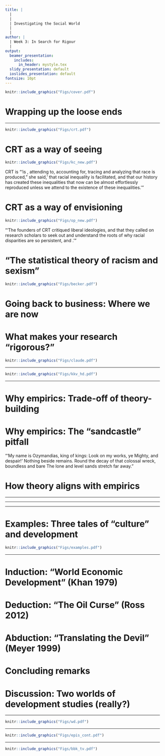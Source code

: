 ```yaml
---
title: |
  |
  |
  | Investigating the Social World
  |
  |
author: |
  | Week 3: In Search for Rigour
  |
output:
  beamer_presentation:
    includes:
      in_header: mystyle.tex
  slidy_presentation: default
  ioslides_presentation: default
fontsize: 10pt
---
```


\begin{center}
\textbf{Lecture 3: Finding Rigour}
\end{center}
\vspace{0.7cm}
```r
knitr::include_graphics("Figs/cover.pdf")
```

# Wrapping up the loose ends

\begin{itemize}
	\item Varieties of "theory" in social research: They contrast each other but (logically and intellectually) related to each other
	\vspace{0.1cm}
	\begin{itemize}
	  \item Theory for interpretation, explanation and emancipation (Cornelissen et al 2021)
	  \item Theory as paradigm and approach (Geddes 2003)
    \item \textbf{Last week}: Theory of ways to seeing, explaining and envisioning
	\end{itemize}
	\vspace{0.3cm}
	\item Key takeaway messages and tasks: "Cultural competence" for social researchers
	\vspace{0.1cm}
	\begin{itemize}
		\item Explain your analytical decisions as a researcher (and yet no need to be apologetic)
		\item Recognize and appreciate the (theoretical) contribution of others
		\item Search for the common ground for fruitful collaborations; avoid dogmatic feud and hunger game
	\end{itemize}
\end{itemize}

---

\vspace{0.2cm}
```r
knitr::include_graphics("Figs/crt.pdf")
```
\begin{center}
\tiny
\url{https://www.nytimes.com/article/what-is-critical-race-theory.html}
\end{center}

# CRT as a way of seeing

\vspace{0.2cm}
```r
knitr::include_graphics("Figs/kc_new.pdf")
```
\begin{center}
\scriptsize
Professor Kimberlé Crenshaw (Columbia and UCLA) 
\end{center}
\vspace{0.5cm}
CRT is "'is \textbf{a way of seeing}, attending to, accounting for, tracing and analyzing \textbf{the ways} that race is produced," she said, '\textbf{the ways} that racial inequality is facilitated, and \textbf{the ways} that our history has created these inequalities that now can be almost effortlessly reproduced unless we attend to the existence of these inequalities.'"

# CRT as a way of envisioning

\vspace{0.1cm}
```r
knitr::include_graphics("Figs/op_new.pdf")
```
\begin{center}
\scriptsize
Dr OiYan Poon (CAF Co-Lab)
\end{center}
\vspace{0.6cm}
"'The founders of CRT critiqued liberal ideologies, and that they called on research scholars to seek out and understand the roots of why racial disparities are so persistent, and \textbf{to systematically dismantle racism}.'"

# "The statistical theory of racism and sexism"

```r
knitr::include_graphics("Figs/becker.pdf")
```
\vspace{0.3cm}
\begin{itemize}
\small
\item \textbf{Statistical discrimination}: Based on stereotypes that occur when decision makers use aggregate group characteristics to evaluate performance
\item \textbf{Taste-based discrimination}: Based on prior established prejudice or dislike (and thus triggering avoidance)
\end{itemize}

# Going back to business: Where we are now

\begin{itemize}
  \item Recap: To \textbf{produce valid knowledge claims} (cool, but how?)
  \pause
  \vspace{0.6cm}
  \item Coming weeks: "\textbf{Empirics comes to rescue}" (!)
  \vspace{0.2cm}
  \begin{itemize}
    \item How do social researchers use theory and data in their work? 
    \vspace{0.1cm}
    \item Why should we use numbers to understand the social world?
    \vspace{0.1cm}
    \item How can we put our research in a broader theoretical and social contexts?
  \end{itemize}
\end{itemize}

# What makes your research "rigorous?"

\pause
\vspace{0.2cm}
```r
knitr::include_graphics("Figs/claude.pdf")
```
\begin{center}
\small
Model in use: Claude 3.5 Sonnet 
\end{center}

---

\vspace{0.2cm}
```r
knitr::include_graphics("Figs/kkv_hd.pdf")
```

---

\begin{itemize}
  \item Why we should pay attention to empirics
  \vspace{1cm}
  \item How theory and empirics can be aligned
  \vspace{1cm}
  \item Epistemology, methodology and theory-empirics alignment (next week)
\end{itemize}

# Why empirics: Trade-off of theory-building

\begin{itemize}
  \item Theory as a way of seeing
  \vspace{0.1cm}
  \begin{itemize}
    \item Pros: Generate ideas and concepts to reveal nuances of the social world
    \item Cons: "Everyone is right" -- a collection of opinions and (analytical) perspectives? 
  \end{itemize}
  \vspace{0.3cm}
  \item Theory as a way of explaining
  \vspace{0.1cm}
  \begin{itemize}
    \item Pros: Lay out a specific and parsimonious process and mechanisms through which the social world "works" 
    \item Cons: "Everyone loses" -- domination and loss of complexities
  \end{itemize}
\end{itemize}
\vspace{0.6cm}
\begin{center}
What do you think? Do you have a preference here?
\end{center}

# Why empirics: The "sandcastle" pitfall

\vspace{0.2cm}
\begincols
  \begincol{.4\textwidth}
    \begin{figure}
    \centering
    \includegraphics[scale=0.35]{Figs/castles}
    \end{figure}
  \endcol
  \begincol{.5\textwidth}
  "'My name is Ozymandias, king of kings: Look on my works, ye Mighty, and despair!' Nothing beside remains. Round the decay of that colossal wreck, boundless and bare The lone and level sands stretch far away."
  \endcol
\endcols

# How theory aligns with empirics

\begin{itemize}
  \item Induction: Seeking possibilities
  \vspace{0.6cm}
  \item Deduction: Seeking confirmation
  \vspace{0.6cm}
  \item Abduction: Seeking improvement
\end{itemize}

---

\begin{itemize}
  \item \textbf{Induction}: Seeking possibilities
  \vspace{0.1cm}
  \begin{itemize}
    \item Producing broad claims based on our observations showing systematic patterns
    \item Using (non-exhaustive) observations to inform theory-building possibilities
    \item Prone to any unfair or unwarranted rejections with only an (or a few) "exception" or "outlier"
  \end{itemize}
  \vspace{0.6cm}
  \item Deduction: Seeking confirmation
  \vspace{0.6cm}
  \item Abduction: Seeking improvement
\end{itemize}

---

\begin{itemize}
  \item Induction: Seeking possibilities
  \vspace{0.6cm}
  \item \textbf{Deduction}: Seeking confirmation
  \vspace{0.1cm}
  \begin{itemize}   
    \item Evaluating theoretical claims by using data to "test" the hypotheses based from these claims
    \item Ideal if attempting to adjudicate competing theoretical claims; often in line with positivism
    \item Rejecting hypotheses does not necessarily rule out the theory (but it does reduce our faith in the theory, however)
  \end{itemize}
  \vspace{0.6cm}
  \item Abduction: Seeking improvement
\end{itemize}

---

\begin{itemize}
  \item Induction: Seeking possibilities
  \vspace{0.6cm}
  \item Deduction: Seeking confirmation
  \vspace{0.6cm}
  \item \textbf{Abduction}: Seeking improvement
   \vspace{0.1cm}
  \begin{itemize}
    \item Starting by (surprisingly) finding that a hypothesis does NOT work well and may trigger the need for new data and interpretations/explanations
    \item Can be seen as a sequential integration of deductive-inductive processes
    \item Common for the task of theoretical refinement (or improvement)
  \end{itemize}
\end{itemize}

# Examples: Three tales of "culture" and development

\vspace{0.2cm}
```r
knitr::include_graphics("Figs/examples.pdf")
```

---

\vspace{0.5cm}
\begin{itemize}
  \item Research question?
  \vspace{0.6cm}
  \item Theoretical claims or arguments?
  \vspace{0.6cm}
  \item Empirical strategy (and epistemology)?
  \vspace{0.6cm}
  \item Contribution and significance?
\end{itemize}

# Induction: "World Economic Development" (Khan 1979)

\begin{itemize}
  \item \textbf{Research question}: Why did NICs in East Asia achieve high economic growth rates between the 1950s and 1990s?
  \vspace{0.3cm}
  \item \textbf{Theoretical claims or arguments}: These countries were economically successful because of their "Asian values"
  \vspace{0.3cm}
  \item \textbf{Empirical strategy}: (Descriptive) case studies mostly
  \vspace{0.3cm}
  \item \textbf{Significance and contribution}
  \vspace{0.1cm}
  \begin{itemize}
    \item No longer popular (or accepted) due to the lack of empirical support and conceptual setbacks (circular and essentialist)
    \item Critically reflecting on the relationship between culture and development for explanatory purpose
  \end{itemize}
\end{itemize}

# Deduction: "The Oil Curse" (Ross 2012)

\begin{itemize}
  \item \textbf{Research question}: Why are women in the Middle East politically marginalized?
  \vspace{0.2cm}
  \item \textbf{Theoretical claims or arguments}: Petroleum perpetuates patriarchy because oil creates a specific industrial structure that reduces women's participation in the labor market
  \vspace{0.2cm}
  \item \textbf{Empirical strategy}: (Inferential) multiple regression to test the following hypotheses:
  \begin{itemize}
    \item A rise in the value of oil production will reduce female participation in the labor force
    \item A rise in the value of oil production will reduce female political influence
  \end{itemize}
  \vspace{0.2cm}
  \item \textbf{Significance and contribution}: Pushing us to think away from only using Islam as the explanation
\end{itemize}

# Abduction: "Translating the Devil" (Meyer 1999)

\begin{small}
\begin{itemize}
  \item \textbf{Research question}: How have Christian beliefs been accepted by local people in former European colonies in Africa?
  \vspace{0.4cm}
  \item \textbf{Theoretical claims or arguments}: Locals "appropriated" Christian beliefs and transformed Peki Ewe through the (re)imagination of the notion of devil
  \vspace{0.4cm}
  \item \textbf{Empirical strategy}: Using archival research (in Germany and the UK) and ethnography (in Ghana) were employed to document various lived experiences as an outsider from Europe
  \vspace{0.4cm}
  \item \textbf{Significant and contribution}: Enrich Weber's theoretical framework by considering a more complicated, nuanced process of religious conversion with the focus on the agency of local communities
\end{itemize}
\end{small}

# Concluding remarks

\begin{itemize}
  \item Alignment between theory-empirics provide the source of rigor in social research
  \vspace{0.3cm}
  \item Bolster (the credibility of) theory through the establishment theory-empirics alignment and \textit{high-quality} evidence
  \vspace{0.1cm}
  \begin{itemize}
    \item Why is it a good idea to use "numbers" to study the social world (even if you do not know quants)?
    \item Why is causality important? Is causality always a must?
    \item How can we generalize our insights beyond a case?
  \end{itemize}
  \vspace{0.3cm}
  \item Bring epistemology into the discussion: \textbf{How rigid are these epistemology-methodology links?}
  \begin{itemize}
    \item \textbf{Positivism}: Theory as explanation; quantitative
    \item \textbf{Constructivism} Theory as interpretation; qualitative
  \end{itemize}
\end{itemize}

# Discussion: Two worlds of development studies (really?)

\begin{itemize}
  \item Do you agree with the binary distinction between positivism and constructivism?
  \vspace{0.3cm}
  \item Does your research fall into one of these epistemological stances? How do you define your epistemological stance?
  \vspace{0.3cm}
  \item Do you agree with the alignment between epistemological positions and the choice of methods?
  \vspace{0.3cm}
  \item Is such alignment always the case? Can we be somewhere in between? 
  \vspace{0.3cm}
  How do we know when a research work is rigorous?
\end{itemize}

---

\vspace{0.3cm}
```r
knitr::include_graphics("Figs/wd.pdf")
```

---

\vspace{0.3cm}
```r
knitr::include_graphics("Figs/epis_cont.pdf")
```

---

\vspace{0.5cm}
\begin{center}
Thank you!
\end{center}
\vspace{0.3cm}
```r
knitr::include_graphics("Figs/bbk_tv.pdf")
```
\vspace{0.3cm}
\begin{center}
\texttt{c.cheng@bbk.ac.uk}
\end{center}

